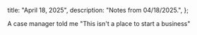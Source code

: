   title: "April 18, 2025",
  description: "Notes from 04/18/2025.",
};

A case manager told me "This isn't a place to start a business"
